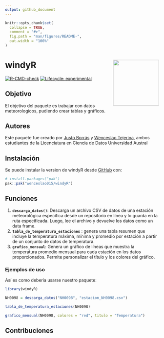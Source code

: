 ```yaml
---
output: github_document
---
```


<!-- README.md is generated from README.Rmd. Please edit that file -->

```r
knitr::opts_chunk$set(
  collapse = TRUE,
  comment = "#>",
  fig.path = "man/figures/README-",
  out.width = "100%"
)
```

# windyR <img src="man/figures/logo.png" align="right" width="150"/>


<!-- badges: start -->
[![R-CMD-check](https://github.com/wenceslao015/windyR/actions/workflows/R-CMD-check.yaml/badge.svg)](https://github.com/wenceslao015/windyR/actions/workflows/R-CMD-check.yaml)
[![Lifecycle: experimental](https://img.shields.io/badge/lifecycle-experimental-orange.svg)](https://lifecycle.r-lib.org/articles/stages.html#experimental)
<!-- badges: end -->

## Objetivo

El objetivo del paquete es trabajar con datos meteorologicos, pudiendo crear tablas y gráficos.

## Autores

Este paquete fue creado por [Justo Borrás](https://github.com/justoborras2006) y [Wenceslao Tejerina](https://github.com/wenceslao015), ambos estudiantes de la Licenciatura en Ciencia de Datos Universidad Austral

## Instalación

Se puede instalar la version de windyR desde [GitHub](https://github.com/) con:


```r
# install.packages("pak")
pak::pak("wenceslao015/windyR")
```

## Funciones

1.  **`descarga_datos()`**: Descarga un archivo CSV de datos de una estación meteorológica específica desde un repositorio en línea y lo guarda en la ruta especificada. Luego, lee el archivo y devuelve los datos como un data frame.
2.  **`tabla_de_temperatura_estaciones`** : genera una tabla resumen que incluye la temperatura máxima, mínima y promedio por estación a partir de un conjunto de datos de temperatura.
3.  **`grafico_mensual`**: Genera un gráfico de líneas que muestra la temperatura promedio mensual para cada estación en los datos proporcionados. Permite personalizar el título y los colores del gráfico.


### Ejemplos de uso

Así es como debería usarse nuestro paquete:

```r
library(windyR)
```

```r
NH0098 = descarga_datos("NH0098", "estacion_NH0098.csv")
```

```r
tabla_de_temperatura_estaciones(NH0098)
```

```r
grafico_mensual(NH0098, colores = "red", titulo = "Temperatura")
```

## Contribuciones
